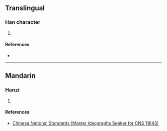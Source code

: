 {{character info/new}}
==Translingual==

===Han character===
{{Han char|rn=46|rad=山|as=08|sn=11|four=22760|canj=UVVW|ids=⿰山甾}}

# {{defn|Han|sort=山08}}

====References====
* {{Han ref|kx=0315.151|hdz=80016.120|uh=5D30|ud=23856|bh=D540|bd=54592}}

----

==Mandarin==

===Hanzi===
{{cmn-hanzi|pin=[[zī]] ([[zi1]])|wg=tzu<sup>1</sup>}}

# {{defn|lang=cmn|sort=山08}}

====References====
* [http://www.cns11643.gov.tw/AIDB/query_general_view.do?page=2&code=3524 Chinese National Standards (Master Ideographs Seeker for CNS 11643)]